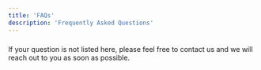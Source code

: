 ```yaml
---
title: 'FAQs'
description: 'Frequently Asked Questions'
---
```


###
If your question is not listed here, please feel free to contact us and we will
reach out to you as soon as possible. 